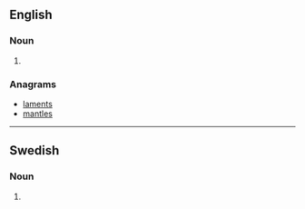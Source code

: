 {{also|Mantels|mantèls}}
==English==

===Noun===
{{head|en|noun plural form}}

# {{plural of|mantel|lang=en}}

===Anagrams===
* [[laments#English|laments]]
* [[mantles#English|mantles]]

----

==Swedish==

===Noun===
{{head|sv|noun form}}

# {{sv-noun-form-indef-gen|mantel}}